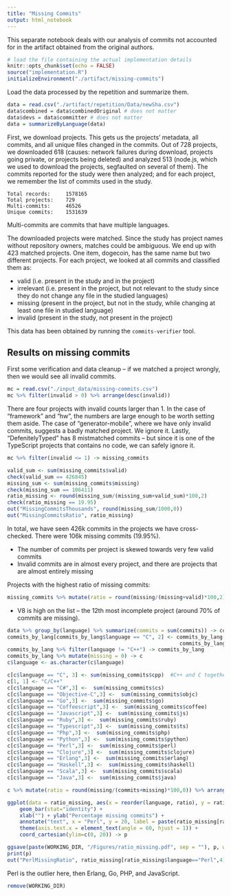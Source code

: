 ```yaml
---
title: "Missing Commits"
output: html_notebook
---
```


This separate notebook deals with our analysis of commits not accounted for in the artifact obtained from the original authors. 

```r
# load the file containing the actual implementation details
knitr::opts_chunk$set(echo = FALSE)
source("implementation.R")
initializeEnvironment("./artifact/missing-commits")
```

Load the data processed by the repetition and summarize them. 

```r
data = read.csv("./artifact/repetition/Data/newSha.csv")
data$combined = data$combinedOriginal # does not matter
data$devs = data$committer # does not matter
data = summarizeByLanguage(data)
```

First, we download projects. This gets us the projects' metadata, all commits, and all unique files changed in the commits. Out of 728 projects, we downloaded 618 (causes: network failures during download, projects going private, or projects being deleted) and analyzed 513 (node.js, which we used to download the projects, segfaulted on several of them). The commits reported for the study were then analyzed; and for each project, we remember the list of commits used in the study. 

    Total records:     1578165                                                    
    Total projects:    729                                                        
    Multi-commits:     46526                                                      
    Unique commits:    1531639 
    
Multi-commits are commits that have multiple languages.  

The downloaded projects were matched. Since the study has project names without repository owners, matches could be ambiguous.  We end up with 423 matched projects. One item, dogecoin, has the same name but two different projects. For each project, we looked at all commits and classified them as:

- valid (i.e. present in the study and in the project)
- irrelevant (i.e. present in the project, but not relevant to the study since they do not change any file in the studied languages)
- missing (present in the project, but not in the study, while changing at least one file in studied language)
- invalid (present in the study, not present in the project) 

This data has been obtained by running the `commits-verifier` tool. 

<!--%%%%%%%%%%%%%%%%%%%%%%%%%%%%%%%%%%%%%%%%%%%%%%%%%%%%%%%%%%%%%%%-->
<!--%%%%%%%%%%%%%%%%%%%%%%%%%%%%%%%%%%%%%%%%%%%%%%%%%%%%%%%%%%%%%%%-->
## Results on missing commits
<!--%%%%%%%%%%%%%%%%%%%%%%%%%%%%%%%%%%%%%%%%%%%%%%%%%%%%%%%%%%%%%%%-->
<!--%%%%%%%%%%%%%%%%%%%%%%%%%%%%%%%%%%%%%%%%%%%%%%%%%%%%%%%%%%%%%%%-->


First some verification and data cleanup -- if we matched a project wrongly, then we would see all invalid commits.

```r
mc = read.csv("./input_data/missing-commits.csv")
mc %>% filter(invalid > 0) %>% arrange(desc(invalid))
```

There are four projects with invalid counts larger than 1.  In the case of "framework" and "hw", the numbers are large enough to be worth setting them aside. The case of "generator-mobile", where we have only invalid commits, suggests a badly matched project. We ignore it.  Lastly, "DefenitelyTyped" has 8 mistmatched commits -- but since it is one of the TypeScript projects that contains no code, we can safely ignore it.

```r
mc %>% filter(invalid <= 1) -> missing_commits

valid_sum <- sum(missing_commits$valid)
check(valid_sum == 426845)
missing_sum <- sum(missing_commits$missing)
check(missing_sum == 106411)
ratio_missing <- round(missing_sum/(missing_sum+valid_sum)*100,2)
check(ratio_missing == 19.95)
out("MissingCommitsThousands", round(missing_sum/1000,0))
out("MissingCommitsRatio", ratio_missing)
```

In total, we have seen 426k commits in the projects we have cross-checked. There were 106k missing commits (19.95%).

- The number of commits per project is skewed towards very few valid commits
- Invalid commits are in almost every project, and there are projects that are almost entirely missing

Projects with the highest ratio of missing commits:

```r
missing_commits %>% mutate(ratio = round(missing/(missing+valid)*100,2)) %>% arrange(desc(ratio))
```

- V8 is high on the list -- the 12th most incomplete project (around 70% of commits are missing).

```r
data %>% group_by(language) %>% summarize(commits = sum(commits)) -> commits_by_lang
commits_by_lang[commits_by_lang$language == "C", 2] <- commits_by_lang[commits_by_lang$language == "C", 2] +
                                                        commits_by_lang[commits_by_lang$language == "C++", 2]
commits_by_lang %>% filter(language != "C++") -> commits_by_lang
commits_by_lang %>% mutate(missing = 0) -> c
c$language <- as.character(c$language)

c[c$language == "C", 3] <- sum(missing_commits$cpp)  #C++ and C together
c[1, 1] <- "C/C++"
c[c$language == "C#",3] <-  sum(missing_commits$cs)
c[c$language == "Objective-C",3] <-  sum(missing_commits$objc)
c[c$language == "Go",3] <-  sum(missing_commits$go)
c[c$language == "Coffeescript",3] <-  sum(missing_commits$coffee)
c[c$language == "Javascript",3] <-  sum(missing_commits$js)
c[c$language == "Ruby",3] <-  sum(missing_commits$ruby)
c[c$language == "Typescript",3] <-  sum(missing_commits$ts)
c[c$language == "Php",3] <-  sum(missing_commits$php)
c[c$language == "Python",3] <-  sum(missing_commits$python)
c[c$language == "Perl",3] <-  sum(missing_commits$perl)
c[c$language == "Clojure",3] <-  sum(missing_commits$clojure)
c[c$language == "Erlang",3] <-  sum(missing_commits$erlang)
c[c$language == "Haskell",3] <-  sum(missing_commits$haskell)
c[c$language == "Scala",3] <-  sum(missing_commits$scala)
c[c$language == "Java",3] <-  sum(missing_commits$java)

c %>% mutate(ratio = round(missing/(commits+missing)*100,0)) %>% arrange(desc(ratio)) %>% as.data.frame -> ratio_missing

ggplot(data = ratio_missing, aes(x = reorder(language, ratio), y = ratio)) + 
    geom_bar(stat="identity") +
    xlab("") + ylab("Percentage missing commits") +
    annotate("text", x = "Perl", y = 20, label = paste(ratio_missing[ratio_missing$language=="Perl",4], "%", sep = ""), color = "white") +
    theme(axis.text.x = element_text(angle = 60, hjust = 1)) +
    coord_cartesian(ylim=c(0, 20)) -> p

ggsave(paste(WORKING_DIR, "/Figures/ratio_missing.pdf", sep = ""), p, width=5, height=2, units="in", scale=1.5)
print(p)
out("PerlMissingRatio", ratio_missing[ratio_missing$language=="Perl",4])
```

Perl is the outlier here, then Erlang, Go, PHP, and JavaScript.

```r
remove(WORKING_DIR)
```

